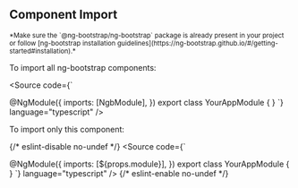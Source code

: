 
## Component Import

<p>
  <small>*Make sure the `@ng-bootstrap/ng-bootstrap` package is already present in your project
    or follow [ng-bootstrap installation guidelines](https://ng-bootstrap.github.io/#/getting-started#installation).*</small>
</p>

To import all ng-bootstrap components:

<Source
  code={`

@NgModule({
  imports: [NgbModule],
})
export class YourAppModule {
}
  `}
  language="typescript"
/>

To import only this component:

{/* eslint-disable no-undef */}
<Source
  code={`

@NgModule({
  imports: [${props.module}],
})
export class YourAppModule {
}
  `}
  language="typescript"
/>
{/* eslint-enable no-undef */}
